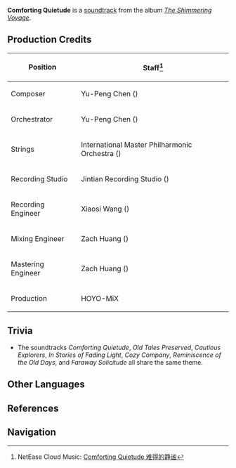 {{Soundtrack Infobox
|title          =
|image          = The Shimmering Voyage.jpg
|album          = The Shimmering Voyage
|disc           = 1
|number         = 09
|featured       =
|featured2      =
|featured3      =
|featured_disc  =
|featured_disc2 =
|featured_disc3 =
|youtube_id     = cdC8wPt_SPw
|youtube_time   = 1058
|spotify_id     = 04KCBGnhsoqbFz5oyHyRx0
|played_in      = Golden Apple Archipelago
|during         = [[Golden Apple Archipelago]] (Day)
|domain         =
|previous       = Melody of Jellyfish
|next           = Old Tales Preserved
}}
'''Comforting Quietude''' is a [[soundtrack]] from the album ''[[The Shimmering Voyage]]''.

==Production Credits==
{| class="wikitable" style="text-align:left; height:0.5em"
! Position
! Staff<ref>NetEase Cloud Music: [https://music.163.com/#/song?id=1861403389 Comforting Quietude 难得的静谧]</ref>
|-
! Composer
| Yu-Peng Chen ({{Lang|zh=陈致逸|mini=1}})
|-
! Orchestrator
| Yu-Peng Chen ({{Lang|zh=陈致逸|mini=1}})
|-
! Strings
| International Master Philharmonic Orchestra ({{Lang|zh=国际首席爱乐乐团|mini=1}})
|-
! Recording Studio
| Jintian Recording Studio ({{Lang|zh=金田录音棚|mini=1}})
|-
! Recording Engineer
| Xiaosi Wang ({{Lang|zh=王小四|mini=1}})
|-
! Mixing Engineer
| Zach Huang ({{Lang|zh=黄巍|mini=1}})
|-
! Mastering Engineer
| Zach Huang ({{Lang|zh=黄巍|mini=1}})
|-
! Production
| HOYO-MiX
|}

==Trivia==
* <section begin=GAATheme3 />The soundtracks ''Comforting Quietude'', ''Old Tales Preserved'', ''Cautious Explorers'', ''In Stories of Fading Light'', ''Cozy Company'', ''Reminiscence of the Old Days'', and ''Faraway Solicitude'' all share the same theme.<section end=GAATheme3 />

==Other Languages==
{{Other Languages|default_hidden = 1
|en      = Comforting Quietude
|zhs     = 难得的静谧
|zhs_rm  = Nándé de Jìngmì
|zht     = 難得的靜謐
|zht_rm  = Nándé de Jìngmì
|ja      = 貴重な静けさ
|ja_rm   = Kichou-na Shizukesa
}}

==References==
{{Reflist}}

==Navigation==
{{Soundtrack Navbox|The Shimmering Voyage}}